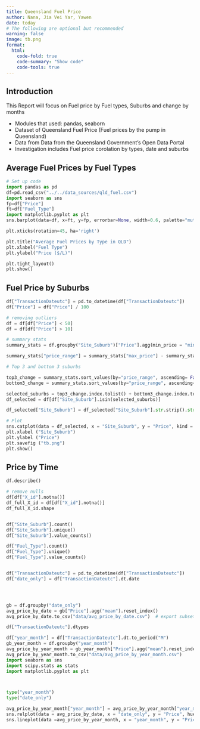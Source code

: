 ```yaml
---
title: Queensland Fuel Price
author: Nana, Jia Vei Yar, Yawen
date: today
# The following are optional but recommended
warning: false
image: tb.png 
format:
  html:
    code-fold: true
    code-summary: "Show code"
    code-tools: true
---
```


## Introduction

This Report will focus on Fuel price by Fuel types, Suburbs and change by months

- Modules that used: pandas, seaborn 
- Dataset of Queensland Fuel Price (Fuel prices by the pump in Queensland) 
- Data from Data from the Queensland Government’s Open Data Portal
- Investigation includes Fuel price corolation by types, date and suburbs




## Average Fuel Prices by Fuel Types


```python
# Set up code
import pandas as pd
df=pd.read_csv("../../data_sources/qld_fuel.csv")
import seaborn as sns
fp=df["Price"]
ft=df["Fuel_Type"]
import matplotlib.pyplot as plt
sns.barplot(data=df, x=ft, y=fp, errorbar=None, width=0.6, palette="muted")

plt.xticks(rotation=45, ha='right')

plt.title("Average Fuel Prices by Type in QLD")
plt.xlabel("Fuel Type")
plt.ylabel("Price ($/L)")

plt.tight_layout()
plt.show()
```

## Fuel Price by Suburbs
```python
df["TransactionDateutc"] = pd.to_datetime(df["TransactionDateutc"])
df["Price"] = df["Price"] / 100 

# removing outliers 
df = df[df["Price"] < 50] 
df = df[df["Price"] > 10] 

# summary stats 
summary_stats = df.groupby("Site_Suburb")["Price"].agg(min_price = "min", max_price = "max")

summary_stats["price_range"] = summary_stats["max_price"] - summary_stats["min_price"]

# Top 3 and bottom 3 suburbs 

top3_change = summary_stats.sort_values(by="price_range", ascending= False). head(3)
bottom3_change = summary_stats.sort_values(by="price_range", ascending= True). head(3)

selected_suburbs = top3_change.index.tolist() + bottom3_change.index.tolist()
df_selected = df[df["Site_Suburb"].isin(selected_suburbs)]

df_selected["Site_Suburb"] = df_selected["Site_Suburb"].str.strip().str.title()

# Plot
sns.catplot(data = df_selected, x = "Site_Suburb", y = "Price", kind = "box")
plt.xlabel ("Site_Suburb")
plt.ylabel ("Price")
plt.savefig ("tb.png")
plt.show()
```

## Price by Time


```python



df.describe()

# remove nulls
df[df["X_id"].notna()]
df_full_X_id = df[df["X_id"].notna()]
df_full_X_id.shape


df["Site_Suburb"].count()
df["Site_Suburb"].unique()
df["Site_Suburb"].value_counts()

df["Fuel_Type"].count()
df["Fuel_Type"].unique()
df["Fuel_Type"].value_counts()


df["TransactionDateutc"] = pd.to_datetime(df["TransactionDateutc"])
df["date_only"] = df["TransactionDateutc"].dt.date




gb = df.groupby("date_only")
avg_price_by_date = gb["Price"].agg("mean").reset_index()
avg_price_by_date.to_csv("data/avg_price_by_date.csv")  # export subset

df["TransactionDateutc"].dtypes

df["year_month"] = df["TransactionDateutc"].dt.to_period("M")
gb_year_month = df.groupby("year_month")
avg_price_by_year_month = gb_year_month["Price"].agg("mean").reset_index()
avg_price_by_year_month.to_csv("data/avg_price_by_year_month.csv")
import seaborn as sns
import scipy.stats as stats
import matplotlib.pyplot as plt



type("year_month")
type("date_only")

avg_price_by_year_month["year_month"] = avg_price_by_year_month["year_month"].dt.to_timestamp()
sns.relplot(data = avg_price_by_date, x = "date_only", y = "Price", hue = "Price")
sns.lineplot(data =avg_price_by_year_month, x = "year_month", y = "Price", color = "red")
```